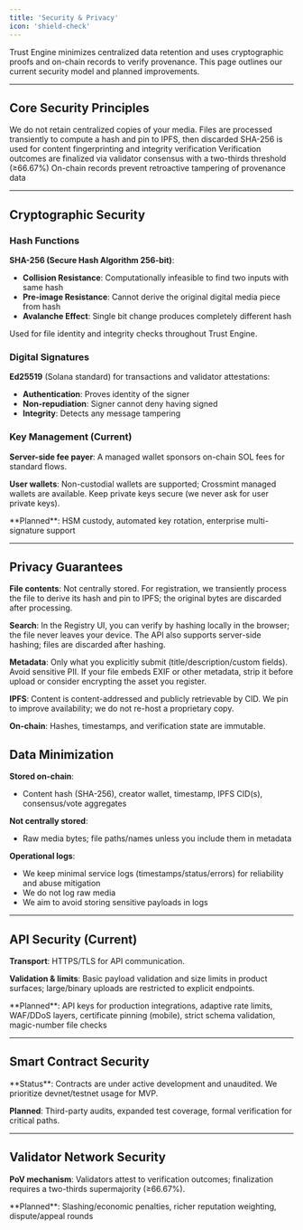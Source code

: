```yaml
---
title: 'Security & Privacy'
icon: 'shield-check'
---
```


Trust Engine minimizes centralized data retention and uses cryptographic proofs and on-chain records to verify provenance. This page outlines our current security model and planned improvements.

---

## Core Security Principles

<CardGroup cols={2}>
  <Card title="Privacy by Design" icon="eye-slash">
    We do not retain centralized copies of your media. Files are processed transiently to compute a hash and pin to IPFS, then discarded
  </Card>
  
  <Card title="Cryptographic Integrity" icon="key">
    SHA-256 is used for content fingerprinting and integrity verification
  </Card>
  
  <Card title="Decentralized Trust" icon="network-wired">
    Verification outcomes are finalized via validator consensus with a two-thirds threshold (≥66.67%)
  </Card>
  
  <Card title="Immutable Records" icon="lock">
    On-chain records prevent retroactive tampering of provenance data
  </Card>
</CardGroup>

---

## Cryptographic Security

### Hash Functions

**SHA-256 (Secure Hash Algorithm 256-bit)**:
- **Collision Resistance**: Computationally infeasible to find two inputs with same hash
- **Pre-image Resistance**: Cannot derive the original digital media piece from hash
- **Avalanche Effect**: Single bit change produces completely different hash

Used for file identity and integrity checks throughout Trust Engine.

### Digital Signatures

**Ed25519** (Solana standard) for transactions and validator attestations:
- **Authentication**: Proves identity of the signer
- **Non-repudiation**: Signer cannot deny having signed
- **Integrity**: Detects any message tampering

### Key Management (Current)

**Server-side fee payer**: A managed wallet sponsors on-chain SOL fees for standard flows.

**User wallets**: Non-custodial wallets are supported; Crossmint managed wallets are available. Keep private keys secure (we never ask for user private keys).

<Info>
**Planned**: HSM custody, automated key rotation, enterprise multi-signature support
</Info>

---

## Privacy Guarantees

**File contents**: Not centrally stored. For registration, we transiently process the file to derive its hash and pin to IPFS; the original bytes are discarded after processing.

**Search**: In the Registry UI, you can verify by hashing locally in the browser; the file never leaves your device. The API also supports server-side hashing; files are discarded after hashing.

**Metadata**: Only what you explicitly submit (title/description/custom fields). Avoid sensitive PII. If your file embeds EXIF or other metadata, strip it before upload or consider encrypting the asset you register.

**IPFS**: Content is content-addressed and publicly retrievable by CID. We pin to improve availability; we do not re-host a proprietary copy.

**On-chain**: Hashes, timestamps, and verification state are immutable.

## Data Minimization

**Stored on-chain**:
- Content hash (SHA-256), creator wallet, timestamp, IPFS CID(s), consensus/vote aggregates

**Not centrally stored**:
- Raw media bytes; file paths/names unless you include them in metadata

**Operational logs**:
- We keep minimal service logs (timestamps/status/errors) for reliability and abuse mitigation
- We do not log raw media
- We aim to avoid storing sensitive payloads in logs

---

## API Security (Current)

**Transport**: HTTPS/TLS for API communication.

**Validation & limits**: Basic payload validation and size limits in product surfaces; large/binary uploads are restricted to explicit endpoints.

<Info>
**Planned**: API keys for production integrations, adaptive rate limits, WAF/DDoS layers, certificate pinning (mobile), strict schema validation, magic-number file checks
</Info>

---

## Smart Contract Security

<Warning>
**Status**: Contracts are under active development and unaudited. We prioritize devnet/testnet usage for MVP.
</Warning>

**Planned**: Third-party audits, expanded test coverage, formal verification for critical paths.

---

## Validator Network Security

**PoV mechanism**: Validators attest to verification outcomes; finalization requires a two-thirds supermajority (≥66.67%).

<Info>
**Planned**: Slashing/economic penalties, richer reputation weighting, dispute/appeal rounds
</Info>